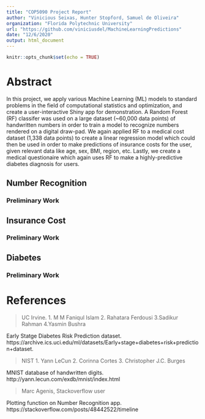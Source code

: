 ```yaml
---
title: "COP5090 Project Report"
author: "Vinicious Seixas, Hunter Stopford, Samuel de Oliveira"
organization: "Florida Polytechnic University"
url: "https://github.com/viniciusdel/MachineLearningPredictions"
date: "12/6/2020"
output: html_document
---
```


```r
knitr::opts_chunk$set(echo = TRUE)
```

# **Abstract**

In this project, we apply various Machine Learning (ML) models to standard problems in the field of computational statistics and optimization, and create a user-interactive Shiny app for demonstration. A Random Forest (RF) classifer was used on a large dataset (~60,000 data points) of handwritten numbers in order to train a model to recognize numbers rendered on a digital draw-pad. We again applied RF to a medical cost dataset (1,338 data points) to create a linear regression model which could then be used in order to make predictions of insurance costs for the user, given relevant data like age, sex, BMI, region, etc. Lastly, we create a medical questionaire which again uses RF to make a highly-predictive diabetes diagnosis for users. 

## Number Recognition

### Preliminary Work

## Insurance Cost

### Preliminary Work

## Diabetes 

### Preliminary Work

# References

> UC Irvine. 
1. M M Faniqul Islam
2. Rahatara Ferdousi
3.Sadikur Rahman
4.Yasmin Bushra

Early Statge Diabetes Risk Prediction dataset.
https://archive.ics.uci.edu/ml/datasets/Early+stage+diabetes+risk+prediction+dataset.



>NIST
1. Yann LeCun
2. Corinna Cortes
3. Christopher J.C. Burges

MNIST database of handwritten digits.
http://yann.lecun.com/exdb/mnist/index.html



>Marc Agenis, Stackoverflow user

Plotting function on Number Recognition app.
https://stackoverflow.com/posts/48442522/timeline

